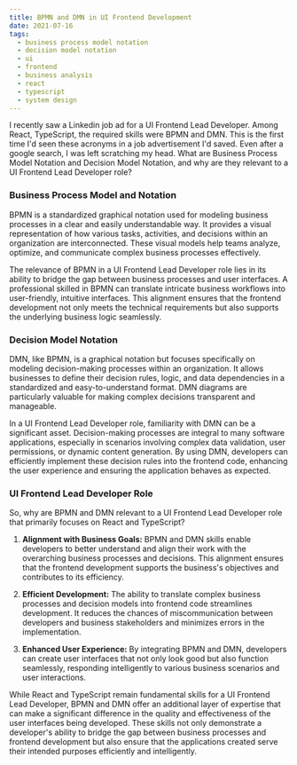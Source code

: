 ```yaml
---
title: BPMN and DMN in UI Frontend Development 
date: 2021-07-16
tags:
  - business process model notation
  - decision model notation
  - ui
  - frontend
  - business analysis
  - react
  - typescript
  - system design
---
```

I recently saw a Linkedin job ad for a UI Frontend Lead Developer.  Among React, TypeScript, the required skills were BPMN and DMN. This is the first time I'd seen these acronyms in a job advertisement I'd saved. Even after a google search, I was left scratching my head.
What are Business Process Model Notation and Decision Model Notation, and why are they relevant to a UI Frontend Lead Developer role?  

### Business Process Model and Notation

BPMN is a standardized graphical notation used for modeling business processes in a clear and easily understandable way. It provides a visual representation of how various tasks, activities, and decisions within an organization are interconnected. These visual models help teams analyze, optimize, and communicate complex business processes effectively.

The relevance of BPMN in a UI Frontend Lead Developer role lies in its ability to bridge the gap between business processes and user interfaces. A professional skilled in BPMN can translate intricate business workflows into user-friendly, intuitive interfaces. This alignment ensures that the frontend development not only meets the technical requirements but also supports the underlying business logic seamlessly.

### Decision Model Notation

DMN, like BPMN, is a graphical notation but focuses specifically on modeling decision-making processes within an organization. It allows businesses to define their decision rules, logic, and data dependencies in a standardized and easy-to-understand format. DMN diagrams are particularly valuable for making complex decisions transparent and manageable.

In a UI Frontend Lead Developer role, familiarity with DMN can be a significant asset. Decision-making processes are integral to many software applications, especially in scenarios involving complex data validation, user permissions, or dynamic content generation. By using DMN, developers can efficiently implement these decision rules into the frontend code, enhancing the user experience and ensuring the application behaves as expected.

### UI Frontend Lead Developer Role

So, why are BPMN and DMN relevant to a UI Frontend Lead Developer role that primarily focuses on React and TypeScript?

1. **Alignment with Business Goals:** BPMN and DMN skills enable developers to better understand and align their work with the overarching business processes and decisions. This alignment ensures that the frontend development supports the business's objectives and contributes to its efficiency.

2. **Efficient Development:** The ability to translate complex business processes and decision models into frontend code streamlines development. It reduces the chances of miscommunication between developers and business stakeholders and minimizes errors in the implementation.

3. **Enhanced User Experience:** By integrating BPMN and DMN, developers can create user interfaces that not only look good but also function seamlessly, responding intelligently to various business scenarios and user interactions.

While React and TypeScript remain fundamental skills for a UI Frontend Lead Developer, BPMN and DMN offer an additional layer of expertise that can make a significant difference in the quality and effectiveness of the user interfaces being developed. These skills not only demonstrate a developer's ability to bridge the gap between business processes and frontend development but also ensure that the applications created serve their intended purposes efficiently and intelligently.